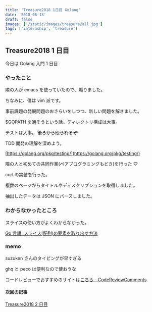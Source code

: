 ```yaml
---
title: 'Treasure2018 1日目 Golang'
date: '2018-08-13'
draft: false
images: ['/static/images/treasure/all.jpg']
tags: ['internship', 'treasure']
---
```


## Treasure2018 1 日目

今日は Golang 入門 1 日目

### やったこと

隣の人が emacs を使っていたので、煽りました。

ちなみに、僕は vim 派です。

事前課題の発展問題のおさらいをしつつ、新しい問題を解きました。

$GOPATH を通そうという話。ディレクトリ構成は大事。

テストは大事。 ~~後ろから殴られるぞ!~~

TDD 開発の理解を深めよう。

[https://golang.org/pkg/testing/](https://golang.org/pkg/testing/)

隣の人と初めての共同作業(ペアプログラミングもどき)を行った ♡

curl の実装を行った。

複数のページからタイトルやディスクリプションを取得しました。

抽出したデータは JSON にパースしました。

### わからなかったところ

スライスの使い方がよくわからなかった。

[Go 言語: スライス(配列)の要素を取り出す方法](https://qiita.com/suin/items/0b2a815c815e23468adc)

### memo

suzuken さんのタイピングが早すぎる

ghq と peco は便利なので使おうな

コードレビューでおすすめのサイトは[こちら - CodeReviewComments](https://github.com/golang/go/wiki/CodeReviewComments)

#### 次回の記事

[Treasure2018 2 日目](https://yoshikawa.dev/blog/treasure2018/day2)
